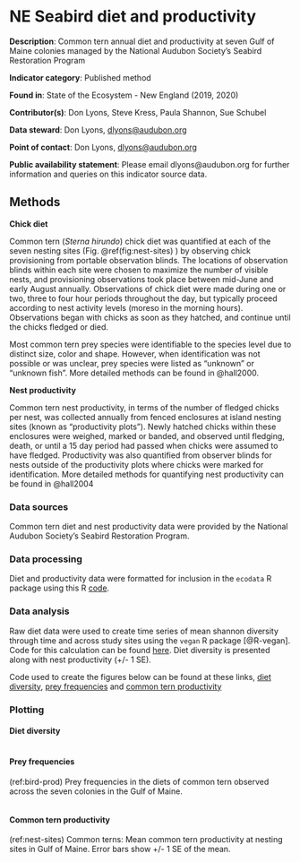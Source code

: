 # NE Seabird diet and productivity

**Description**: Common tern annual diet and productivity at seven Gulf of Maine colonies managed by the National Audubon Society's Seabird Restoration Program

**Indicator category**: Published method

**Found in**: State of the Ecosystem - New England (2019, 2020)

**Contributor(s)**: Don Lyons, Steve Kress, Paula Shannon, Sue Schubel
                
**Data steward**: Don Lyons, <dlyons@audubon.org>
  
**Point of contact**: Don Lyons, <dlyons@audubon.org>
  
**Public availability statement**: Please email dlyons@audubon.org for further information and queries on this indicator source data.


## Methods

**Chick diet**

Common tern (*Sterna hirundo*) chick diet was quantified at each of the seven nesting sites (Fig. \@ref(fig:nest-sites) ) by observing chick provisioning from portable observation blinds. The locations of observation blinds within each site were chosen to maximize the number of visible nests, and provisioning observations took place between mid-June and early August annually. Observations of chick diet were made during one or two, three to four hour periods throughout the day, but typically proceed according to nest activity levels (moreso in the morning hours). Observations began with chicks as soon as they hatched, and continue until the chicks fledged or died. 

Most common tern prey species were identifiable to the species level due to distinct size, color and shape. However, when identification was not possible or was unclear, prey species were listed as "unknown" or "unknown fish". More detailed methods can be found in @hall2000. 

**Nest productivity**

Common tern nest productivity, in terms of the number of fledged chicks per nest, was collected annually from fenced enclosures at island nesting sites (known as "productivity plots"). Newly hatched chicks within these enclosures were weighed, marked or banded, and observed until fledging, death, or until a 15 day period had passed when chicks were assumed to have fledged. Productivity was also quantified from observer blinds for nests outside of the productivity plots where chicks were marked for identification. More detailed methods for quantifying nest productivity can be found in @hall2004


### Data sources

Common tern diet and nest productivity data were provided by the National Audubon Society's Seabird Restoration Program.

### Data processing

Diet and productivity data were formatted for inclusion in the `ecodata` R package using this R [code](https://github.com/NOAA-EDAB/ecodata/blob/master/data-raw/get_commontern.R).


### Data analysis

Raw diet data were used to create time series of mean shannon diversity through time and across study sites using the `vegan` R package [@R-vegan]. Code for this calculation can be found [here](https://github.com/NOAA-EDAB/tech-doc/blob/master/R/stored_scripts/seabird_ne_div_analysis.R). Diet diversity is presented along with nest productivity (+/- 1 SE).

Code used to create the figures below can be found at these links, [diet diversity](https://github.com/NOAA-EDAB/ecodata/blob/master/chunk-scripts/macrofauna.Rmd-tern-diet-diversity.R), [prey frequencies](https://github.com/NOAA-EDAB/ecodata/blob/master/chunk-scripts/macrofauna.Rmd-stacked-bar-prey-freq.R) and [common tern productivity](https://github.com/NOAA-EDAB/ecodata/blob/master/chunk-scripts/macrofauna.Rmd-aggregate-prod.R)

### Plotting 
#### Diet diversity
```r

```

#### Prey frequencies
(ref:bird-prod)  Prey frequencies in the diets of common tern observed across the seven colonies in the Gulf of Maine.

```r

```

#### Common tern productivity
(ref:nest-sites) Common terns: Mean common tern productivity at nesting sites in Gulf of Maine. Error bars show +/- 1 SE of the mean. 

```r

```

